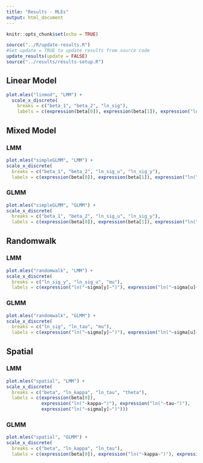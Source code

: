 ```yaml
---
title: "Results - MLEs"
output: html_document
---
```


```r
knitr::opts_chunk$set(echo = TRUE)
```

```r
source("../R/update-results.R")
#Set update = TRUE to update results from source code
update_results(update = FALSE)
source("../results/results-setup.R")
```


## Linear Model
```r
plot.mles("linmod", "LMM") + 
  scale_x_discrete(
    breaks = c("beta_1", "beta_2", "ln_sig"),
    labels = c(expression(beta[0]), expression(beta[1]), expression("ln("~sigma~")")))
```

## Mixed Model

### LMM
```r
plot.mles("simpleGLMM", "LMM") +
scale_x_discrete(
  breaks = c("beta_1", "beta_2", "ln_sig_u", "ln_sig_y"),
  labels = c(expression(beta[0]), expression(beta[1]), expression("ln("~sigma[u]~")"), expression("ln("~sigma[y]~")")))
```

### GLMM
```r
plot.mles("simpleGLMM", "GLMM") +
scale_x_discrete(
  breaks = c("beta_1", "beta_2", "ln_sig_u", "ln_sig_y"),
  labels = c(expression(beta[0]), expression(beta[1]), expression("ln("~sigma[u]~")"), expression("ln("~sigma[y]~")")))
```


## Randomwalk

### LMM
```r
plot.mles("randomwalk", "LMM") +
scale_x_discrete(
  breaks = c("ln_sig_y", "ln_sig_u", "mu"),
  labels = c(expression("ln("~sigma[y]~")"), expression("ln("~sigma[u]~")"), expression(mu)))
```

### GLMM
```r
plot.mles("randomwalk", "GLMM") +
scale_x_discrete(
  breaks = c("ln_sig", "ln_tau", "mu"),
  labels = c(expression("ln("~sigma[y]~")"), expression("ln("~sigma[u]~")"), expression(mu)))
```


## Spatial
### LMM
```r
plot.mles("spatial", "LMM") +
scale_x_discrete(
  breaks = c("beta", "ln_kappa", "ln_tau", "theta"),
  labels = c(expression(beta[0]), 
             expression("ln("~kappa~")"), expression("ln("~tau~")"), 
             expression("ln("~sigma[y]~")")))
```


### GLMM
```r
plot.mles("spatial", "GLMM") +
scale_x_discrete(
  breaks = c("beta", "ln_kappa", "ln_tau"),
  labels = c(expression(beta[0]), expression("ln("~kappa~")"), expression("ln("~tau~")")))
```
